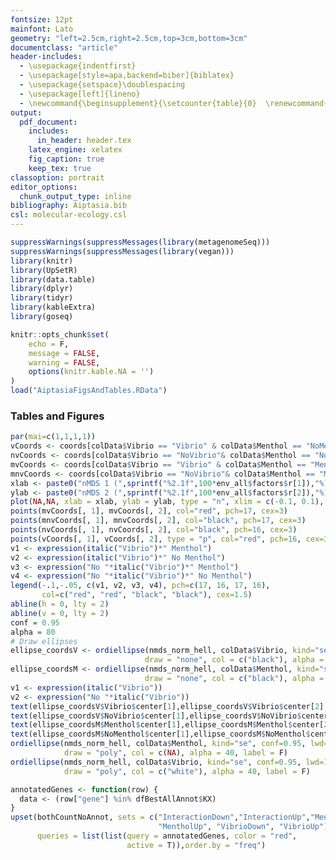 ```yaml
---
fontsize: 12pt
mainfont: Lato
geometry: "left=2.5cm,right=2.5cm,top=3cm,bottom=3cm"
documentclass: "article"
header-includes:
  - \usepackage{indentfirst}
  - \usepackage[style=apa,backend=biber]{biblatex}
  - \usepackage{setspace}\doublespacing
  - \usepackage[left]{lineno}
  - \newcommand{\beginsupplement}{\setcounter{table}{0}  \renewcommand{\thetable}{S\arabic{table}} \setcounter{figure}{0} \renewcommand{\thefigure}{S\arabic{figure}}}
output:
  pdf_document:
    includes:
      in_header: header.tex 
    latex_engine: xelatex
    fig_caption: true
    keep_tex: true
classoption: portrait
editor_options: 
  chunk_output_type: inline
bibliography: Aiptasia.bib
csl: molecular-ecology.csl
---
```


```r
suppressWarnings(suppressMessages(library(metagenomeSeq)))
suppressWarnings(suppressMessages(library(vegan)))
library(knitr)
library(UpSetR)
library(data.table)
library(dplyr)
library(tidyr)
library(kableExtra)
library(goseq)
```

```r
knitr::opts_chunk$set(
	echo = F,
	message = FALSE,
	warning = FALSE,
	options(knitr.kable.NA = '')
)
load("AiptasiaFigsAndTables.RData")
```
### Tables and Figures

\singlespacing


```r
par(mai=c(1,1,1,1))
vCoords <- coords[colData$Vibrio == "Vibrio" & colData$Menthol == "NoMenthol",]
nvCoords <- coords[colData$Vibrio == "NoVibrio"& colData$Menthol == "NoMenthol",]
mvCoords <- coords[colData$Vibrio == "Vibrio" & colData$Menthol == "Menthol",]
mnvCoords <- coords[colData$Vibrio == "NoVibrio"& colData$Menthol == "Menthol",]
xlab <- paste0("nMDS 1 (",sprintf("%2.1f",100*env_all$factors$r[1]),"%)")
ylab <- paste0("nMDS 2 (",sprintf("%2.1f",100*env_all$factors$r[2]),"%)")
plot(NA,NA, xlab = xlab, ylab = ylab, type = "n", xlim = c(-0.1, 0.1), ylim = c(-0.1, 0.1), cex.lab=2, cex.axis=1.5)
points(mvCoords[, 1], mvCoords[, 2], col="red", pch=17, cex=3)
points(mnvCoords[, 1], mnvCoords[, 2], col="black", pch=17, cex=3)
points(nvCoords[, 1], nvCoords[, 2], col="black", pch=16, cex=3)
points(vCoords[, 1], vCoords[, 2], type = "p", col="red", pch=16, cex=3)
v1 <- expression(italic("Vibrio")*" Menthol")
v2 <- expression(italic("Vibrio")*" No Menthol")
v3 <- expression("No "*italic("Vibrio")*" Menthol")
v4 <- expression("No "*italic("Vibrio")*" No Menthol")
legend(-.1,-.05, c(v1, v2, v3, v4), pch=c(17, 16, 17, 16), 
       col=c("red", "red", "black", "black"), cex=1.5)
abline(h = 0, lty = 2)
abline(v = 0, lty = 2)
conf = 0.95
alpha = 80
# Draw ellipses
ellipse_coordsV <- ordiellipse(nmds_norm_hell, colData$Vibrio, kind="se", conf=0.95, lwd=2, 
                              draw = "none", col = c("black"), alpha = 40)
ellipse_coordsM <- ordiellipse(nmds_norm_hell, colData$Menthol, kind="se", conf=0.95, lwd=2, 
                              draw = "none", col = c("black"), alpha = 40)
v1 <- expression(italic("Vibrio"))
v2 <- expression("No "*italic("Vibrio"))
text(ellipse_coordsV$Vibrio$center[1],ellipse_coordsV$Vibrio$center[2], v1, cex=1.5)
text(ellipse_coordsV$NoVibrio$center[1],ellipse_coordsV$NoVibrio$center[2], v2, cex=1.5)
text(ellipse_coordsM$Menthol$center[1],ellipse_coordsM$Menthol$center[2], "Menthol", cex=1.5)
text(ellipse_coordsM$NoMenthol$center[1],ellipse_coordsM$NoMenthol$center[2], "No Menthol", cex=1.5)
ordiellipse(nmds_norm_hell, colData$Menthol, kind="se", conf=0.95, lwd=1, 
            draw = "poly", col = c(NA), alpha = 40, label = F)
ordiellipse(nmds_norm_hell, colData$Vibrio, kind="se", conf=0.95, lwd=1, 
            draw = "poly", col = c("white"), alpha = 40, label = F)
```

\clearpage

```r
annotatedGenes <- function(row) {
  data <- (row["gene"] %in% dfBestAllAnnot$KX)
}
upset(bothCountNoAnnot, sets = c("InteractionDown","InteractionUp","MentholDown",
                                 "MentholUp", "VibrioDown", "VibrioUp"), keep.order=T, 
      queries = list(list(query = annotatedGenes, color = "red",
                          active = T)),order.by = "freq")
```


